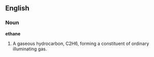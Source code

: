 ==English==

===Noun===

'''ethane'''

#A gaseous hydrocarbon, C2H6, forming a constituent of ordinary illuminating gas.